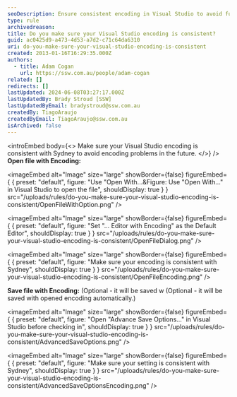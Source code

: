 ```yaml
---
seoDescription: Ensure consistent encoding in Visual Studio to avoid future encoding issues and maintain seamless collaboration with Sydney.
type: rule
archivedreason:
title: Do you make sure your Visual Studio encoding is consistent?
guid: ac0425d9-a473-4d53-a7d2-c71c64da6310
uri: do-you-make-sure-your-visual-studio-encoding-is-consistent
created: 2013-01-16T16:29:35.000Z
authors:
  - title: Adam Cogan
    url: https://ssw.com.au/people/adam-cogan
related: []
redirects: []
lastUpdated: 2024-06-08T03:27:17.000Z
lastUpdatedBy: Brady Stroud [SSW]
lastUpdatedByEmail: bradystroud@ssw.com.au
createdBy: TiagoAraujo
createdByEmail: TiagoAraujo@ssw.com.au
isArchived: false
---
```


<introEmbed
  body={<>
Make sure your Visual Studio encoding is consistent with Sydney to avoid encoding problems in the future.
  </>}
/>
**Open file with Encoding:**


<imageEmbed
  alt="Image"
  size="large"
  showBorder={false}
  figureEmbed={ {
    preset: "default",
    figure: "Use \"Open With...&Figure: Use \"Open With...\" in Visual Studio to open the file",
    shouldDisplay: true
  } }
  src="/uploads/rules/do-you-make-sure-your-visual-studio-encoding-is-consistent/OpenFileWithOption.png"
/>



<imageEmbed
  alt="Image"
  size="large"
  showBorder={false}
  figureEmbed={ {
    preset: "default",
    figure: "Set \"... Editor with Encoding\" as the Default Editor",
    shouldDisplay: true
  } }
  src="/uploads/rules/do-you-make-sure-your-visual-studio-encoding-is-consistent/OpenFileDialog.png"
/>



<imageEmbed
  alt="Image"
  size="large"
  showBorder={false}
  figureEmbed={ {
    preset: "default",
    figure: "Make sure your encoding is consistent with Sydney",
    shouldDisplay: true
  } }
  src="/uploads/rules/do-you-make-sure-your-visual-studio-encoding-is-consistent/OpenFileEncoding.png"
/>


**Save file with Encoding:** (Optional - it will be saved w (Optional - it will be saved with opened encoding automatically.)


<imageEmbed
  alt="Image"
  size="large"
  showBorder={false}
  figureEmbed={ {
    preset: "default",
    figure: "Open \"Advance Save Options...\" in Visual Studio before checking in",
    shouldDisplay: true
  } }
  src="/uploads/rules/do-you-make-sure-your-visual-studio-encoding-is-consistent/AdvancedSaveOptions.png"
/>



<imageEmbed
  alt="Image"
  size="large"
  showBorder={false}
  figureEmbed={ {
    preset: "default",
    figure: "Make sure your setting is consistent with Sydney",
    shouldDisplay: true
  } }
  src="/uploads/rules/do-you-make-sure-your-visual-studio-encoding-is-consistent/AdvancedSaveOptionsEncoding.png"
/>
